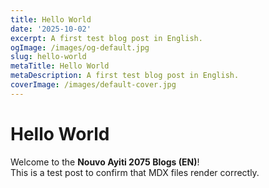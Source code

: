 ```yaml
---
title: Hello World
date: '2025-10-02'
excerpt: A first test blog post in English.
ogImage: /images/og-default.jpg
slug: hello-world
metaTitle: Hello World
metaDescription: A first test blog post in English.
coverImage: /images/default-cover.jpg
---
```


# Hello World 

Welcome to the **Nouvo Ayiti 2075 Blogs (EN)**!  
This is a test post to confirm that MDX files render correctly.
